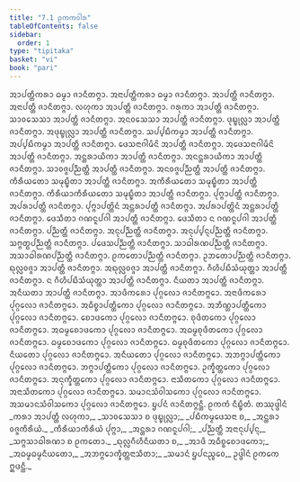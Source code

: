 ```yaml
---
title: "7.1 ᩑᨠᨠᩅᩤᩁ"
tableOfContents: false
sidebar:
  order: 1
type: "tipitaka"
basket: "vi"
book: "pari"
---
```



<DynamicBreadcrumb />

<Division number="321" book="pari">

<Paragraph number="1440" book="pari">
ᩋᩣᨸᨲ᩠ᨲᩥᨠᩁᩣ ᨵᨾ᩠ᨾᩣ ᨩᩣᨶᩥᨲᨻ᩠ᨻᩣ. ᩋᨶᩣᨸᨲ᩠ᨲᩥᨠᩁᩣ ᨵᨾ᩠ᨾᩣ ᨩᩣᨶᩥᨲᨻ᩠ᨻᩣ. ᩋᩣᨸᨲ᩠ᨲᩥ ᨩᩣᨶᩥᨲᨻ᩠ᨻᩣ. ᩋᨶᩣᨸᨲ᩠ᨲᩥ ᨩᩣᨶᩥᨲᨻ᩠ᨻᩣ. ᩃᩉᩩᨠᩣ ᩋᩣᨸᨲ᩠ᨲᩥ ᨩᩣᨶᩥᨲᨻ᩠ᨻᩣ. ᨣᩁᩩᨠᩣ ᩋᩣᨸᨲ᩠ᨲᩥ ᨩᩣᨶᩥᨲᨻ᩠ᨻᩣ. ᩈᩣᩅᩈᩮᩈᩣ ᩋᩣᨸᨲ᩠ᨲᩥ ᨩᩣᨶᩥᨲᨻ᩠ᨻᩣ. ᩋᨶᩅᩈᩮᩈᩣ ᩋᩣᨸᨲ᩠ᨲᩥ ᨩᩣᨶᩥᨲᨻ᩠ᨻᩣ. ᨴᩩᨭ᩠ᨮᩩᩃᩖᩣ ᩋᩣᨸᨲ᩠ᨲᩥ ᨩᩣᨶᩥᨲᨻ᩠ᨻᩣ. ᩋᨴᩩᨭ᩠ᨮᩩᩃᩖᩣ ᩋᩣᨸᨲ᩠ᨲᩥ ᨩᩣᨶᩥᨲᨻ᩠ᨻᩣ. ᩈᨸ᩠ᨸᨭᩥᨠᨾ᩠ᨾᩣ ᩋᩣᨸᨲ᩠ᨲᩥ ᨩᩣᨶᩥᨲᨻ᩠ᨻᩣ. ᩋᨸ᩠ᨸᨭᩥᨠᨾ᩠ᨾᩣ ᩋᩣᨸᨲ᩠ᨲᩥ ᨩᩣᨶᩥᨲᨻ᩠ᨻᩣ. ᨴᩮᩈᨶᩣᨣᩤᨾᩥᨶᩦ ᩋᩣᨸᨲ᩠ᨲᩥ ᨩᩣᨶᩥᨲᨻ᩠ᨻᩣ. ᩋᨴᩮᩈᨶᩣᨣᩤᨾᩥᨶᩦ ᩋᩣᨸᨲ᩠ᨲᩥ ᨩᩣᨶᩥᨲᨻ᩠ᨻᩣ. ᩋᨶ᩠ᨲᩁᩣᨿᩥᨠᩣ ᩋᩣᨸᨲ᩠ᨲᩥ ᨩᩣᨶᩥᨲᨻ᩠ᨻᩣ. ᩋᨶᨶ᩠ᨲᩁᩣᨿᩥᨠᩣ ᩋᩣᨸᨲ᩠ᨲᩥ ᨩᩣᨶᩥᨲᨻ᩠ᨻᩣ. ᩈᩣᩅᨩ᩠ᨩᨸᨬ᩠ᨬᨲ᩠ᨲᩥ ᩋᩣᨸᨲ᩠ᨲᩥ ᨩᩣᨶᩥᨲᨻ᩠ᨻᩣ. ᩋᨶᩅᨩ᩠ᨩᨸᨬ᩠ᨬᨲ᩠ᨲᩥ ᩋᩣᨸᨲ᩠ᨲᩥ ᨩᩣᨶᩥᨲᨻ᩠ᨻᩣ. ᨠᩥᩁᩥᨿᨲᩮᩣ ᩈᨾᩩᨭ᩠ᨮᩥᨲᩣ ᩋᩣᨸᨲ᩠ᨲᩥ ᨩᩣᨶᩥᨲᨻ᩠ᨻᩣ. ᩋᨠᩥᩁᩥᨿᨲᩮᩣ ᩈᨾᩩᨭ᩠ᨮᩥᨲᩣ ᩋᩣᨸᨲ᩠ᨲᩥ ᨩᩣᨶᩥᨲᨻ᩠ᨻᩣ. ᨠᩥᩁᩥᨿᩣᨠᩥᩁᩥᨿᨲᩮᩣ ᩈᨾᩩᨭ᩠ᨮᩥᨲᩣ ᩋᩣᨸᨲ᩠ᨲᩥ ᨩᩣᨶᩥᨲᨻ᩠ᨻᩣ. ᨸᩩᨻ᩠ᨻᩣᨸᨲ᩠ᨲᩥ ᨩᩣᨶᩥᨲᨻ᩠ᨻᩣ. ᩋᨸᩁᩣᨸᨲ᩠ᨲᩥ ᨩᩣᨶᩥᨲᨻ᩠ᨻᩣ. ᨸᩩᨻ᩠ᨻᩣᨸᨲ᩠ᨲᩦᨶᩴ ᩋᨶ᩠ᨲᩁᩣᨸᨲ᩠ᨲᩥ ᨩᩣᨶᩥᨲᨻ᩠ᨻᩣ. ᩋᨸᩁᩣᨸᨲ᩠ᨲᩦᨶᩴ ᩋᨶ᩠ᨲᩁᩣᨸᨲ᩠ᨲᩥ ᨩᩣᨶᩥᨲᨻ᩠ᨻᩣ. ᨴᩮᩈᩥᨲᩣ ᨣᨱᨶᩪᨸᨣᩤ ᩋᩣᨸᨲ᩠ᨲᩥ ᨩᩣᨶᩥᨲᨻ᩠ᨻᩣ. ᨴᩮᩈᩥᨲᩣ ᨶ ᨣᨱᨶᩪᨸᨣᩤ ᩋᩣᨸᨲ᩠ᨲᩥ ᨩᩣᨶᩥᨲᨻ᩠ᨻᩣ. ᨸᨬ᩠ᨬᨲ᩠ᨲᩥ ᨩᩣᨶᩥᨲᨻ᩠ᨻᩣ. ᩋᨶᩩᨸᨬ᩠ᨬᨲ᩠ᨲᩥ ᨩᩣᨶᩥᨲᨻ᩠ᨻᩣ. ᩋᨶᩩᨸ᩠ᨸᨶ᩠ᨶᨸᨬ᩠ᨬᨲ᩠ᨲᩥ ᨩᩣᨶᩥᨲᨻ᩠ᨻᩣ. ᩈᨻ᩠ᨻᨲ᩠ᨳᨸᨬ᩠ᨬᨲ᩠ᨲᩥ ᨩᩣᨶᩥᨲᨻ᩠ᨻᩣ. ᨸᨴᩮᩈᨸᨬ᩠ᨬᨲ᩠ᨲᩥ ᨩᩣᨶᩥᨲᨻ᩠ᨻᩣ. ᩈᩣᨵᩤᩁᨱᨸᨬ᩠ᨬᨲ᩠ᨲᩥ ᨩᩣᨶᩥᨲᨻ᩠ᨻᩣ. ᩋᩈᩣᨵᩤᩁᨱᨸᨬ᩠ᨬᨲ᩠ᨲᩥ ᨩᩣᨶᩥᨲᨻ᩠ᨻᩣ. ᩑᨠᨲᩮᩣᨸᨬ᩠ᨬᨲ᩠ᨲᩥ ᨩᩣᨶᩥᨲᨻ᩠ᨻᩣ. ᩏᨽᨲᩮᩣᨸᨬ᩠ᨬᨲ᩠ᨲᩥ ᨩᩣᨶᩥᨲᨻ᩠ᨻᩣ. ᨳᩩᩃᩖᩅᨩ᩠ᨩᩣ ᩋᩣᨸᨲ᩠ᨲᩥ ᨩᩣᨶᩥᨲᨻ᩠ᨻᩣ. ᩋᨳᩩᩃᩖᩅᨩ᩠ᨩᩣ ᩋᩣᨸᨲ᩠ᨲᩥ ᨩᩣᨶᩥᨲᨻ᩠ᨻᩣ. ᨣᩥᩉᩥᨸᨭᩥᩈᩴᨿᩩᨲ᩠ᨲᩣ ᩋᩣᨸᨲ᩠ᨲᩥ ᨩᩣᨶᩥᨲᨻ᩠ᨻᩣ. ᨶ ᨣᩥᩉᩥᨸᨭᩥᩈᩴᨿᩩᨲ᩠ᨲᩣ ᩋᩣᨸᨲ᩠ᨲᩥ ᨩᩣᨶᩥᨲᨻ᩠ᨻᩣ. ᨶᩥᨿᨲᩣ ᩋᩣᨸᨲ᩠ᨲᩥ ᨩᩣᨶᩥᨲᨻ᩠ᨻᩣ. ᩋᨶᩥᨿᨲᩣ ᩋᩣᨸᨲ᩠ᨲᩥ ᨩᩣᨶᩥᨲᨻ᩠ᨻᩣ. ᩋᩣᨴᩥᨠᩁᩮᩣ ᨸᩩᨣ᩠ᨣᩃᩮᩣ ᨩᩣᨶᩥᨲᨻ᩠ᨻᩮᩣ. ᩋᨶᩣᨴᩥᨠᩁᩮᩣ ᨸᩩᨣ᩠ᨣᩃᩮᩣ ᨩᩣᨶᩥᨲᨻ᩠ᨻᩮᩣ. ᩋᨵᩥᨧ᩠ᨧᩣᨸᨲ᩠ᨲᩥᨠᩮᩣ ᨸᩩᨣ᩠ᨣᩃᩮᩣ ᨩᩣᨶᩥᨲᨻ᩠ᨻᩮᩣ. ᩋᨽᩥᨱ᩠ᩉᩣᨸᨲ᩠ᨲᩥᨠᩮᩣ ᨸᩩᨣ᩠ᨣᩃᩮᩣ ᨩᩣᨶᩥᨲᨻ᩠ᨻᩮᩣ. ᨧᩮᩣᨴᨠᩮᩣ ᨸᩩᨣ᩠ᨣᩃᩮᩣ ᨩᩣᨶᩥᨲᨻ᩠ᨻᩮᩣ. ᨧᩩᨴᩥᨲᨠᩮᩣ ᨸᩩᨣ᩠ᨣᩃᩮᩣ ᨩᩣᨶᩥᨲᨻ᩠ᨻᩮᩣ. ᩋᨵᨾ᩠ᨾᨧᩮᩣᨴᨠᩮᩣ ᨸᩩᨣ᩠ᨣᩃᩮᩣ ᨩᩣᨶᩥᨲᨻ᩠ᨻᩮᩣ. ᩋᨵᨾ᩠ᨾᨧᩩᨴᩥᨲᨠᩮᩣ ᨸᩩᨣ᩠ᨣᩃᩮᩣ ᨩᩣᨶᩥᨲᨻ᩠ᨻᩮᩣ. ᨵᨾ᩠ᨾᨧᩮᩣᨴᨠᩮᩣ ᨸᩩᨣ᩠ᨣᩃᩮᩣ ᨩᩣᨶᩥᨲᨻ᩠ᨻᩮᩣ. ᨵᨾ᩠ᨾᨧᩩᨴᩥᨲᨠᩮᩣ ᨸᩩᨣ᩠ᨣᩃᩮᩣ ᨩᩣᨶᩥᨲᨻ᩠ᨻᩮᩣ. ᨶᩥᨿᨲᩮᩣ ᨸᩩᨣ᩠ᨣᩃᩮᩣ ᨩᩣᨶᩥᨲᨻ᩠ᨻᩮᩣ. ᩋᨶᩥᨿᨲᩮᩣ ᨸᩩᨣ᩠ᨣᩃᩮᩣ ᨩᩣᨶᩥᨲᨻ᩠ᨻᩮᩣ. ᩋᨽᨻ᩠ᨻᩣᨸᨲ᩠ᨲᩥᨠᩮᩣ ᨸᩩᨣ᩠ᨣᩃᩮᩣ ᨩᩣᨶᩥᨲᨻ᩠ᨻᩮᩣ. ᨽᨻ᩠ᨻᩣᨸᨲ᩠ᨲᩥᨠᩮᩣ ᨸᩩᨣ᩠ᨣᩃᩮᩣ ᨩᩣᨶᩥᨲᨻ᩠ᨻᩮᩣ. ᩏᨠ᩠ᨡᩥᨲ᩠ᨲᨠᩮᩣ ᨸᩩᨣ᩠ᨣᩃᩮᩣ ᨩᩣᨶᩥᨲᨻ᩠ᨻᩮᩣ. ᩋᨶᩩᨠ᩠ᨡᩥᨲ᩠ᨲᨠᩮᩣ ᨸᩩᨣ᩠ᨣᩃᩮᩣ ᨩᩣᨶᩥᨲᨻ᩠ᨻᩮᩣ. ᨶᩣᩈᩥᨲᨠᩮᩣ ᨸᩩᨣ᩠ᨣᩃᩮᩣ ᨩᩣᨶᩥᨲᨻ᩠ᨻᩮᩣ. ᩋᨶᩣᩈᩥᨲᨠᩮᩣ ᨸᩩᨣ᩠ᨣᩃᩮᩣ ᨩᩣᨶᩥᨲᨻ᩠ᨻᩮᩣ. ᩈᨾᩣᨶᩈᩴᩅᩤᩈᨠᩮᩣ ᨸᩩᨣ᩠ᨣᩃᩮᩣ ᨩᩣᨶᩥᨲᨻ᩠ᨻᩮᩣ. ᩋᩈᨾᩣᨶᩈᩴᩅᩤᩈᨠᩮᩣ ᨸᩩᨣ᩠ᨣᩃᩮᩣ ᨩᩣᨶᩥᨲᨻ᩠ᨻᩮᩣ. ᨮᨸᨶᩴ ᨩᩣᨶᩥᨲᨻ᩠ᨻᨶ᩠ᨲᩥ.

</Paragraph>
</Division>

<Paragraph number="1441" type="center" book="pari">
ᩑᨠᨠᩴ ᨶᩥᨭ᩠ᨮᩥᨲᩴ.



</Paragraph>

<Paragraph number="1442" type="center" book="pari">
ᨲᩔᩩᨴ᩠ᨴᩤᨶᩴ


</Paragraph>

<Paragraph number="1443" type="verses" book="pari">
_ᨠᩁᩣ ᩋᩣᨸᨲ᩠ᨲᩥ ᩃᩉᩩᨠᩣ,_  
_ᩈᩣᩅᩈᩮᩈᩣ ᨧ ᨴᩩᨭ᩠ᨮᩩᩃᩖᩣ;_  
_ᨸᨭᩥᨠᨾ᩠ᨾᨴᩮᩈᨶᩣ ᨧ,_  
_ᩋᨶ᩠ᨲᩁᩣ ᩅᨩ᩠ᨩᨠᩥᩁᩥᨿᩴ._  

</Paragraph>

<Paragraph number="1444" type="verses" book="pari">
_ᨠᩥᩁᩥᨿᩣᨠᩥᩁᩥᨿᩴ ᨸᩩᨻ᩠ᨻᩣ,_  
_ᩋᨶ᩠ᨲᩁᩣ ᨣᨱᨶᩪᨸᨣᩤ;_  
_ᨸᨬ᩠ᨬᨲ᩠ᨲᩥ ᩋᨶᩣᨶᩩᨸ᩠ᨸᨶ᩠ᨶ,_  
_ᩈᨻ᩠ᨻᩈᩣᨵᩤᩁᨱᩣ ᨧ ᩑᨠᨲᩮᩣ._  

</Paragraph>

<Paragraph number="1445" type="verses" book="pari">
_ᨳᩩᩃᩖᨣᩥᩉᩥᨶᩥᨿᨲᩣ ᨧ,_  
_ᩋᩣᨴᩥ ᩋᨵᩥᨧ᩠ᨧᨧᩮᩣᨴᨠᩮᩣ;_  
_ᩋᨵᨾ᩠ᨾᨵᨾ᩠ᨾᨶᩥᨿᨲᩮᩣ,_  
_ᩋᨽᨻ᩠ᨻᩮᩣᨠ᩠ᨡᩥᨲ᩠ᨲᨶᩣᩈᩥᨲᩣ;_  
_ᩈᨾᩣᨶᩴ ᨮᨸᨶᨬ᩠ᨧᩮᩅ,_  
ᩏᨴ᩠ᨴᩤᨶᩴ ᩑᨠᨠᩮ ᩍᨴᨶ᩠ᨲᩥ._
</Paragraph>